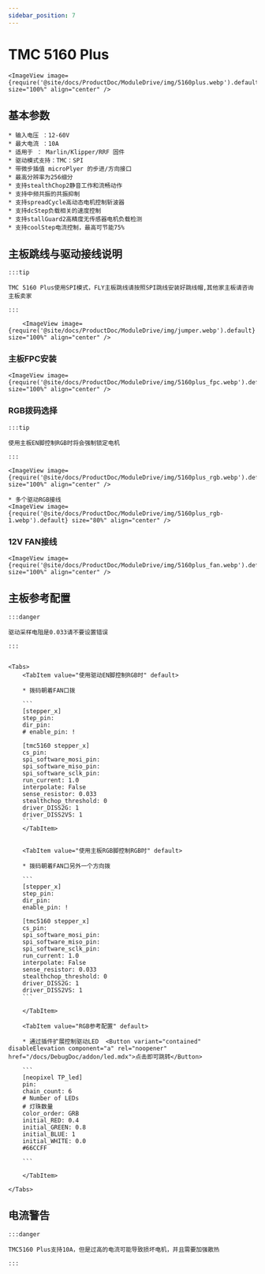 ```yaml
---
sidebar_position: 7
---
```








# TMC 5160 Plus

    <ImageView image={require('@site/docs/ProductDoc/ModuleDrive/img/5160plus.webp').default} size="100%" align="center" />

## 基本参数

    * 输入电压 ：12-60V
    * 最大电流 ：10A
    * 适用于 ： Marlin/Klipper/RRF 固件
    * 驱动模式支持：TMC：SPI
    * 带微步插值 microPlyer 的步进/方向接口
    * 最高分辨率为256细分
    * 支持stealthChop2静音工作和流畅动作
    * 支持中频共振的共振抑制
    * 支持spreadCycle高动态电机控制斩波器
    * 支持dcStep负载相关的速度控制
    * 支持stallGuard2高精度无传感器电机负载检测
    * 支持coolStep电流控制，最高可节能75%

## 主板跳线与驱动接线说明

    :::tip

    TMC 5160 Plus使用SPI模式，FLY主板跳线请按照SPI跳线安装好跳线帽,其他家主板请咨询主板卖家

    :::

        <ImageView image={require('@site/docs/ProductDoc/ModuleDrive/img/jumper.webp').default} size="100%" align="center" />

### 主板FPC安装

    <ImageView image={require('@site/docs/ProductDoc/ModuleDrive/img/5160plus_fpc.webp').default} size="100%" align="center" />

### RGB拨码选择

    :::tip

    使用主板EN脚控制RGB时将会强制锁定电机

    :::

    <ImageView image={require('@site/docs/ProductDoc/ModuleDrive/img/5160plus_rgb.webp').default} size="100%" align="center" />
    
    * 多个驱动RGB接线
    <ImageView image={require('@site/docs/ProductDoc/ModuleDrive/img/5160plus_rgb-1.webp').default} size="80%" align="center" />


### 12V FAN接线

    <ImageView image={require('@site/docs/ProductDoc/ModuleDrive/img/5160plus_fan.webp').default} size="100%" align="center" />

## 主板参考配置

    :::danger

    驱动采样电阻是0.033请不要设置错误

    :::


    <Tabs>
        <TabItem value="使用驱动EN脚控制RGB时" default>
        
        * 拨码朝着FAN口拨

        ```
        [stepper_x]
        step_pin: 
        dir_pin: 
        # enable_pin: !

        [tmc5160 stepper_x]
        cs_pin: 
        spi_software_mosi_pin: 
        spi_software_miso_pin: 
        spi_software_sclk_pin: 
        run_current: 1.0
        interpolate: False
        sense_resistor: 0.033
        stealthchop_threshold: 0
        driver_DISS2G: 1
        driver_DISS2VS: 1
        ```
        </TabItem>


        <TabItem value="使用主板RGB脚控制RGB时" default>
        
        * 拨码朝着FAN口另外一个方向拨

        ```
        [stepper_x]
        step_pin: 
        dir_pin: 
        enable_pin: !
        
        [tmc5160 stepper_x]
        cs_pin: 
        spi_software_mosi_pin: 
        spi_software_miso_pin: 
        spi_software_sclk_pin: 
        run_current: 1.0
        interpolate: False
        sense_resistor: 0.033
        stealthchop_threshold: 0
        driver_DISS2G: 1
        driver_DISS2VS: 1
        ```  

        </TabItem>

        <TabItem value="RGB参考配置" default>

        * 通过插件扩展控制驱动LED  <Button variant="contained" disableElevation component="a" rel="noopener" href="/docs/DebugDoc/addon/led.mdx">点击即可跳转</Button>

        ```
        [neopixel TP_led]
        pin: 
        chain_count: 6
        # Number of LEDs
        # 灯珠数量
        color_order: GRB
        initial_RED: 0.4    
        initial_GREEN: 0.8
        initial_BLUE: 1
        initial_WHITE: 0.0
        #66CCFF 

        ```  

        </TabItem>

    </Tabs>

## 电流警告

    :::danger

    TMC5160 Plus支持10A，但是过高的电流可能导致损坏电机，并且需要加强散热

    :::
